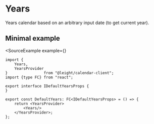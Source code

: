
# Years

Years calendar based on an arbitrary input date (to get current year).

## Minimal example

<SourceExample
    example={<DefaultYearsExample/>}
>
```tsx
import {
    Years,
    YearsProvider
}                from "@leight/calendar-client";
import {type FC} from "react";

export interface IDefaultYearsProps {
}

export const DefaultYears: FC<IDefaultYearsProps> = () => {
    return <YearsProvider>
        <Years/>
    </YearsProvider>;
};
```
</SourceExample>
